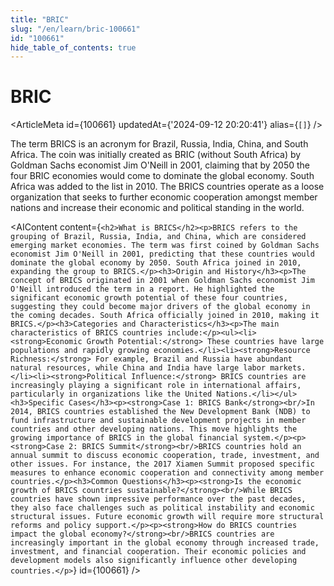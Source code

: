 ```yaml
---
title: "BRIC"
slug: "/en/learn/bric-100661"
id: "100661"
hide_table_of_contents: true
---
```



# BRIC

<ArticleMeta id={100661} updatedAt={'2024-09-12 20:20:41'} alias={`[]`} />
<div className='border-solid border-b border-t-0 my-4 border-[var(--ifm-color-gray-300)]' />

The term BRICS is an acronym for Brazil, Russia, India, China, and South Africa. The coin was initially created as BRIC (without South Africa) by Goldman Sachs economist Jim O'Neill in 2001, claiming that by 2050 the four BRIC economies would come to dominate the global economy. South Africa was added to the list in 2010. The BRICS countries operate as a loose organization that seeks to further economic cooperation amongst member nations and increase their economic and political standing in the world.

<AIContent content={`<h2>What is BRICS</h2><p>BRICS refers to the grouping of Brazil, Russia, India, and China, which are considered emerging market economies. The term was first coined by Goldman Sachs economist Jim O'Neill in 2001, predicting that these countries would dominate the global economy by 2050. South Africa joined in 2010, expanding the group to BRICS.</p><h3>Origin and History</h3><p>The concept of BRICS originated in 2001 when Goldman Sachs economist Jim O'Neill introduced the term in a report. He highlighted the significant economic growth potential of these four countries, suggesting they could become major drivers of the global economy in the coming decades. South Africa officially joined in 2010, making it BRICS.</p><h3>Categories and Characteristics</h3><p>The main characteristics of BRICS countries include:</p><ul><li><strong>Economic Growth Potential:</strong> These countries have large populations and rapidly growing economies.</li><li><strong>Resource Richness:</strong> For example, Brazil and Russia have abundant natural resources, while China and India have large labor markets.</li><li><strong>Political Influence:</strong> BRICS countries are increasingly playing a significant role in international affairs, particularly in organizations like the United Nations.</li></ul><h3>Specific Cases</h3><p><strong>Case 1: BRICS Bank</strong><br/>In 2014, BRICS countries established the New Development Bank (NDB) to fund infrastructure and sustainable development projects in member countries and other developing nations. This move highlights the growing importance of BRICS in the global financial system.</p><p><strong>Case 2: BRICS Summit</strong><br/>BRICS countries hold an annual summit to discuss economic cooperation, trade, investment, and other issues. For instance, the 2017 Xiamen Summit proposed specific measures to enhance economic cooperation and connectivity among member countries.</p><h3>Common Questions</h3><p><strong>Is the economic growth of BRICS countries sustainable?</strong><br/>While BRICS countries have shown impressive performance over the past decades, they also face challenges such as political instability and economic structural issues. Future economic growth will require more structural reforms and policy support.</p><p><strong>How do BRICS countries impact the global economy?</strong><br/>BRICS countries are increasingly important in the global economy through increased trade, investment, and financial cooperation. Their economic policies and development models also significantly influence other developing countries.</p>`} id={100661} />

